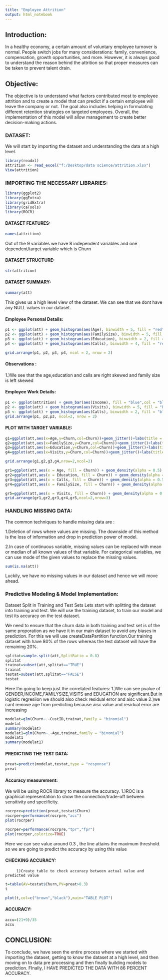 ---
title: "Employee Attrition"
output: html_notebook
---
<body>
  <h2>Introduction:</h2>
    In a healthy economy, a certain amount of voluntary employee turnover is normal. People switch jobs for many considerations: family, convenience, compensation, growth opportunities, and more. However, it is always good to understand the reason behind the attrition so that proper measures can be taken to prevent talent drain.

</body>

<h2>Objective:</h2>
The objective is to understand what factors contributed most to employee attrition and to create a model that can predict if a certain employee will leave the company or not. The goal also includes helping in formulating different retention strategies on targeted employees. Overall, the implementation of this model will allow management to create better decision-making actions.

<h3>DATASET:</h3>
We will start by importing the dataset and understanding the data at a high level.
```{r}
library(readxl)
attrition <- read_excel("f:/Desktop/data science/attrition.xlsx")
View(attrition)
```

<h3>IMPORTING THE NECESSARY LIBRARIES:</h3>
```{r}
library(ggplot2)
library(ggExtra)
library(gridExtra)
library(caTools)
library(ROCR)
```

<h4>DATASET FEATURES:</h4>
```{r}
names(attrition)
```
Out of the 9 variables we have 8 independent variables and one dependent/target variable which is Churn

<h4>DATASET STRUCTURE:</h4>
```{r}
str(attrition)
```

<h4>DATASET SUMMARY:</h4>
```{r}
summary(att)
```

This gives us a high level view of the dataset. We can see that we dont have any NULL values in our dataset. 

<h4>Employee Personal Details:</h4>
```{r}
p1 <- ggplot(att) + geom_histogram(aes(Age), binwidth = 5, fill = "red",col = "black")
p2 <- ggplot(att) + geom_histogram(aes(FamilySize), binwidth = 5, fill = "red",col = "black")
p3 <- ggplot(att) + geom_histogram(aes(Education), binwidth = 2, fill = "red",col = "black")
p4 <- ggplot(att) + geom_histogram(aes(Calls), binwidth = 4, fill = "red",col = "black")

grid.arrange(p1, p2, p3, p4, ncol = 2, nrow = 2)
```

<h4>Observations :</h4>

1.)We see that the age,education and calls are right skewed and family size is left skewed

<h4>Employee Work Details:</h4>
```{r}
p1 <- ggplot(attrition) + geom_bar(aes(Income), fill = "blue",col = "black")
p2 <- ggplot(att) + geom_histogram(aes(Visits), binwidth = 5, fill = "blue",col = "black")
p3 <- ggplot(att) + geom_histogram(aes(Calls), binwidth = 2, fill = "blue",col = "black")
grid.arrange(p1, p2,p3, ncol=2, nrow = 2)

```

<h4>PLOT WITH TARGET VARIABLE:</h4>
```{r}
g1=ggplot(att,aes(x=Age,y=Churn,col=Churn))+geom_jitter()+labs(title = "AGE VS CHURN")
g2=ggplot(att,aes(x=FamilySize,y=Churn,col=Churn))+geom_jitter()+labs(title = "FamilySize VS CHURN")
g3=ggplot(att,aes(x=Education,y=Churn,col=Churn))+geom_jitter()+labs(title = "EDUCATION VS CHURN")
g4=ggplot(att,aes(x=Visits,y=Churn,col=Churn))+geom_jitter()+labs(title = "VISITS VS CHURN")

grid.arrange(g1,g2,g3,g4,nrow=2,ncol=2)
```

```{r}
gr1=ggplot(att,aes(x = Age, fill = Churn)) + geom_density(alpha = 0.5) + ggtitle("Age") + theme(plot.title = element_text(size =10),axis.text.x = element_text(size =7,angle = 45, hjust = 1),axis.title.x=element_blank())
gr2=ggplot(att,aes(x = Education, fill = Churn)) + geom_density(alpha = 0.5) + ggtitle("EDUCATION") + theme(plot.title = element_text(size =10),axis.text.x = element_text(size =7,angle = 45, hjust = 1),axis.title.x=element_blank())
gr3=ggplot(att,aes(x = Calls, fill = Churn)) + geom_density(alpha = 0.5) + ggtitle("CALLS") + theme(plot.title = element_text(size =10),axis.text.x = element_text(size =7,angle = 45, hjust = 1),axis.title.x=element_blank())
gr4=ggplot(att,aes(x = FamilySize, fill = Churn)) + geom_density(alpha = 0.5) + ggtitle("FAMILYSIZE") + theme(plot.title = element_text(size =10),axis.text.x = element_text(size =7,angle = 45, hjust = 1),axis.title.x=element_blank())

gr5=ggplot(att,aes(x = Visits, fill = Churn)) + geom_density(alpha = 0.5) + ggtitle("VISITS") + theme(plot.title = element_text(size =10),axis.text.x = element_text(size =7,angle = 45, hjust = 1),axis.title.x=element_blank())
grid.arrange(gr1,gr2,gr3,gr4,gr5,ncol=2,nrow=3)

```

<h3>HANDLING MISSING DATA:</h3>
The common techniques to handle missing data are :

1.Deletion of rows where values are missing. The downside of this method is the loss of information and drop in prediction power of model.

2.In case of continuous variable, missing values can be replaced with mean or median of all known values of that variable. For categorical variables, we can use mode of the given values to replace the missing values.

```{r}
sum(is.na(att))
```

Luckily, we have no missing values in our dataset and hence we will move ahead.

<h3>Predictive Modeling & Model Implementation:</h3>

Dataset Split in Training and Test Sets
Lets start with splitting the dataset into training and test. We will use the training dataset, to train our model and test its accuracy on the test dataset.

We need to ensure that the churn data in both training and test set is of the same proporation as we have it in our main dataset to avoid any biases in prediction. For this we will use createDataPartition function.Our training dataset with have 80% of the rows whereas the test dataset will have the remaining 20%.

```{r}
splitat=sample.split(att,SplitRatio = 0.8)
splitat
trainat=subset(att,splitat=="TRUE")
trainat
testat=subset(att,splitat=="FALSE")
testat
```

Here I’m going to keep just the correlated features: 
  1.)We can see pvalue of GENDER,INCOME,FAMILYSIZE,VISITS and EDUCATION are significant.But in logistic regresiion we should also check residual error and aisc value
  2.)we cant remove age from predicting because aisc value and residual error are increasing
```{r}
modelat=glm(Churn~.-CustID,trainat,family = "binomial")
modelat
summary(modelat)
modelat1=glm(Churn~.-Age,trainat,family = "binomial")
modelat1
summary(modelat1)
```
  
<h4>PREDICTING THE TEST DATA:</h4>
```{r}
preat=predict(modelat,testat,type = "response")
preat
```

<h4>Accuracy measurement:</h4>
We will be using ROCR library to measure the accuracy.
1.)ROC is a graphical representation to show the connection/trade-off between sensitivity and specificity.

```{r}
rocrpre=prediction(preat,testat$Churn)
rocrper=performance(rocrpre,"acc")
plot(rocrper)
```

```{r}
rocrper=performance(rocrpre,"tpr","fpr")
plot(rocrper,colorize=TRUE)
```

Here we can see value around 0.3 , the line attains the maximum threshold. so we are going to predict the accuracy by using this value



<h4>CHECKING ACCURACY:</h4>
         1)Create table to check accuracy between actual value and predicted value
```{r}
t=table(AV=testat$Churn,PV=preat>0.3)
t
```

```{r}
plot(t,col=c("brown","black"),main="TABLE PLOT")
```

<h4>ACCURACY:</h4>
```{r}
accu=(21+9)/35
accu
```

<h2>CONCLUSION:</h2>
To conclude, we have seen the entire process where we started with importing the dataset, getting to know the dataset at a high level, and then moving on to data pre processing and then finally building models to prediction.
FInally, I HAVE PREDICTED THE DATA WITH 86 PERCENT ACCURACY.